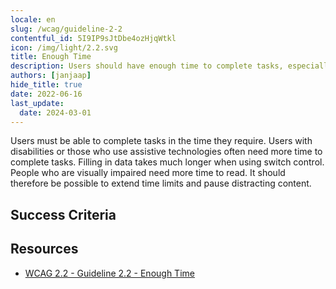 ```yaml
---
locale: en
slug: /wcag/guideline-2-2
contentful_id: 5I9IP9sJtDbe4ozHjqWtkl
icon: /img/light/2.2.svg
title: Enough Time
description: Users should have enough time to complete tasks, especially when using assistive technologies.
authors: [janjaap]
hide_title: true
date: 2022-06-16
last_update:
  date: 2024-03-01
---
```


<Hero
  title="Enough Time"
  image="/img/light/2.2.svg"
  alt="WCAG 2.2 - Logo"
  prefix="Guideline 2.2"
/>

Users must be able to complete tasks in the time they require. Users with disabilities or those who use assistive technologies often need more time to complete tasks. Filling in data takes much longer when using switch control. People who are visually impaired need more time to read. It should therefore be possible to extend time limits and pause distracting content.

## Success Criteria

<LinkList title="Success Criteria" isHighlighted={true}>
  <LinkListItem
    url="/en/guidelines/wcag/success-criterion-2-2-1"
    title="Success Criterion 2.2.1 - Timing Adjustable"
    appearance="link"
    label="Timing Adjustable"
    description="Ensure everyone has enough time to complete tasks."
    image="/img/light/2.2.1.svg"
    alt="WCAG 2.2.1 - Logo"
  />
  <LinkListItem
    url="/en/guidelines/wcag/success-criterion-2-2-2"
    title="Success Criterion 2.2.2 - Pause, Stop, Hide"
    appearance="link"
    label="Pause, Stop, Hide"
    description="Ensure it is possible to pause, stop or hide moving parts on the screen."
    image="/img/light/2.2.2.svg"
    alt="WCAG 2.2.2 - Logo"
  />
  <LinkListItem
    url="/en/guidelines/wcag/success-criterion-2-2-3"
    title="Success Criterion 2.2.3 - No Timing"
    appearance="link"
    label="No Timing"
    description="Timing should not be an essential part of the event or activity presented by the content, except for non-interactive synchronized media and real-time events."
    image="/img/light/2.2.3.svg"
    alt="WCAG 2.2.3 icon"
  />
  <LinkListItem
    url="/en/guidelines/wcag/success-criterion-2-2-4"
    title="Success Criterion 2.2.4 - Interruptions"
    appearance="link"
    label="Interruptions"
    description="Interruptions can be postponed or suppressed by the user, except interruptions involving an emergency.  "
    image="/img/light/2.2.4.svg"
    alt="WCAG 2.2.4 icon"
  />
  <LinkListItem
    url="/en/guidelines/wcag/success-criterion-2-2-5"
    title="Success Criterion 2.2.5 - Re-authenticating"
    appearance="link"
    label="Re-authenticating"
    description="When an authenticated session expires, the user can continue the activity without loss of data after re-authenticating."
    image="/img/light/2.2.5.svg"
    alt="WCAG 2.2.5 icon"
  />
  <LinkListItem
    url="/en/guidelines/wcag/success-criterion-2-2-6"
    title="Success Criterion 2.2.6 - Timeouts"
    appearance="link"
    label="Timeouts"
    description="Users are warned of the duration of any user inactivity that could cause data loss, unless the data is preserved for more than 20 hours when the user does not take any actions."
    image="/img/light/2.2.6.svg"
    alt="WCAG 2.2.6 icon"
  />
</LinkList>

## Resources

- [WCAG 2.2 - Guideline 2.2 - Enough Time](https://www.w3.org/TR/WCAG22/#enough-time)

